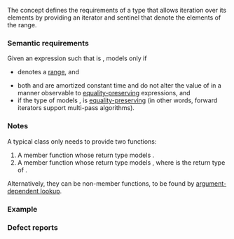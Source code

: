 {{cpp/ranges/title|range}}
{{cpp/ranges/navbar}}
{{ddcl|header=ranges|since=c++20|1=
template&lt; class T &gt;
concept range = requires( T&amp; t ) {
    ranges::begin(t); // equality-preserving for forward iterators
    ranges::end (t);
};
}}

The {{tt|range}} concept defines the requirements of a type that allows iteration over its elements by providing an iterator and sentinel that denote the elements of the range.

===Semantic requirements===
Given an expression {{c|E}} such that {{c/core|decltype((E))}} is {{tt|T}}, {{tt|T}} models {{tt|range}} only if
* {{range|ranges::begin(E)|ranges::end(E)}} denotes a [[cpp/iterator#Ranges|range]], and
* both {{c|ranges::begin(E)}} and {{c|ranges::end(E)}} are amortized constant time and do not alter the value of {{c|E}} in a manner observable to [[cpp/concepts#Equality preservation|equality-preserving]] expressions, and
* if the type of {{c|ranges::begin(E)}} models {{lconcept|forward_iterator}}, {{c|ranges::begin(E)}} is [[cpp/concepts#Equality preservation|equality-preserving]] (in other words, forward iterators support multi-pass algorithms).

===Notes===
A typical {{tt|range}} class only needs to provide two functions:

# A member function {{tt|begin()}} whose return type models {{lconcept|input_or_output_iterator}}.
# A member function {{tt|end()}} whose return type models {{lconcept|sentinel_for}}{{tt|&lt;It&gt;}}, where {{tt|It}} is the return type of {{tt|begin()}}.

Alternatively, they can be non-member functions, to be found by [[cpp/language/adl|argument-dependent lookup]].

===Example===
{{example
|code=
#include &lt;ranges&gt;

// A minimum range
struct SimpleRange
{
    int* begin();
    int* end();
};
static_assert(std::ranges::range&lt;SimpleRange&gt;);

// Not a range: no begin/end
struct NotRange
{
    int t {};
};
static_assert(!std::ranges::range&lt;NotRange&gt;);

// Not a range: begin does not return an input_or_output_iterator
struct NotRange2
{
    void* begin();
    int* end();
};
static_assert(!std::ranges::range&lt;NotRange2&gt;);

int main() {}
}}

===Defect reports===
{{dr list begin}}
{{dr list item|wg=lwg|dr=3915|std=C++20|before={{c|ranges::begin(t)}} and {{c|ranges::end(t)}}&lt;br&gt;did not require implicit expression variations|after=removed the&lt;br&gt;redundant description}}
{{dr list end}}

{{langlinks|es|ja|ru|zh}}
